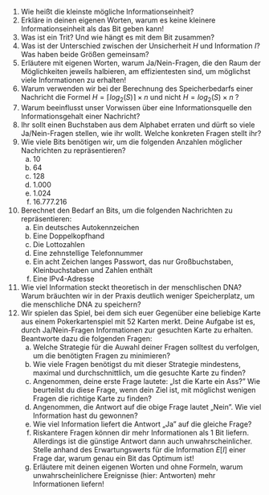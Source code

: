 1.  Wie heißt die kleinste mögliche Informationseinheit?
2.  Erkläre in deinen eigenen Worten, warum es keine kleinere Informationseinheit als das Bit geben kann!
3.  Was ist ein Trit? Und wie hängt es mit dem Bit zusammen?
4.  Was ist der Unterschied zwischen der Unsicherheit $H$ und Information $I$? Was haben beide Größen gemeinsam?
5.  Erläutere mit eigenen Worten, warum Ja/Nein-Fragen, die den Raum der Möglichkeiten jeweils halbieren, am effizientesten sind, um möglichst viele Informationen zu erhalten!
6.  Warum verwenden wir bei der Berechnung des Speicherbedarfs einer Nachricht die Formel $H = \lceil log_2(S) \rceil \times n$ und nicht $H = log_2(S) \times n$ ?
7.  Warum beeinflusst unser Vorwissen über eine Informationsquelle den Informationsgehalt einer Nachricht?
8.  Ihr sollt einen Buchstaben aus dem Alphabet erraten und dürft so viele Ja/Nein-Fragen stellen, wie ihr wollt. Welche konkreten Fragen stellt ihr?
9.  Wie viele Bits benötigen wir, um die folgenden Anzahlen möglicher Nachrichten zu repräsentieren?
     a.  10
     b.  64
     c.  128
     d.  1.000
     e.  1.024
     f.  16.777.216
10.  Berechnet den Bedarf an Bits, um die folgenden Nachrichten zu repräsentieren:
     a.  Ein deutsches Autokennzeichen
     b.  Eine Doppelkopfhand
     c.  Die Lottozahlen
     d.  Eine zehnstellige Telefonnummer
     e.  Ein acht Zeichen langes Passwort, das nur Großbuchstaben, Kleinbuchstaben und Zahlen enthält
     f.  Eine IPv4-Adresse
11.  Wie viel Information steckt theoretisch in der menschlischen DNA? Warum bräuchten wir in der Praxis deutlich weniger Speicherplatz, um die menschliche DNA zu speichern?
12.  Wir spielen das Spiel, bei dem sich euer Gegenüber eine beliebige Karte aus einem Pokerkartenspiel mit 52 Karten merkt. Deine Aufgabe ist es, durch Ja/Nein-Fragen Informationen zur gesuchten Karte zu erhalten. Beantworte dazu die folgenden Fragen:
     a.  Welche Strategie für die Auwahl deiner Fragen solltest du verfolgen, um die benötigten Fragen zu minimieren?
     b.  Wie viele Fragen benötigst du mit dieser Strategie mindestens, maximal und durchschnittlich, um die gesuchte Karte zu finden?
     c.  Angenommen, deine erste Frage lautete: „Ist die Karte ein Ass?" Wie beurteilst du diese Frage, wenn dein Ziel ist, mit möglichst wenigen Fragen die richtige Karte zu finden?
     d.  Angenommen, die Antwort auf die obige Frage lautet „Nein". Wie viel Information hast du gewonnen?
     e.  Wie viel Information liefert die Antwort „Ja" auf die gleiche Frage?
     f.  Riskantere Fragen können dir mehr Informationen als 1 Bit liefern. Allerdings ist die günstige Antwort dann auch unwahrscheinlicher. Stelle anhand des Erwartungswerts für die Information $E[I]$ einer Frage dar, warum genau ein Bit das Optimum ist!
     g.  Erläutere mit deinen eigenen Worten und ohne Formeln, warum unwahrscheinlichere Ereignisse (hier: Antworten) mehr Informationen liefern!



